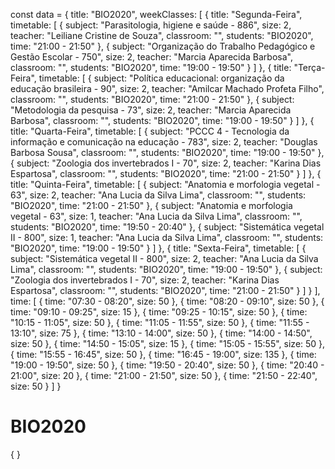 const data = {
  title: "BIO2020",
  weekClasses: [
    {
      title: "Segunda-Feira",
      timetable: [
        {
          subject: "Parasitologia, higiene e saúde - 886",
          size: 2,
          teacher: "Leiliane Cristine de Souza",
          classroom: "",
          students: "BIO2020",
          time: "21:00 - 21:50"
        },
        {
          subject: "Organização do Trabalho Pedagógico e Gestão Escolar - 750",
          size: 2,
          teacher: "Marcia Aparecida Barbosa",
          classroom: "",
          students: "BIO2020",
          time: "19:00 - 19:50"
        }
      ]
    },
    {
      title: "Terça-Feira",
      timetable: [
        {
          subject: "Política educacional: organização da educação brasileira - 90",
          size: 2,
          teacher: "Amilcar Machado Profeta Filho",
          classroom: "",
          students: "BIO2020",
          time: "21:00 - 21:50"
        },
        {
          subject: "Metodologia da pesquisa - 73",
          size: 2,
          teacher: "Marcia Aparecida Barbosa",
          classroom: "",
          students: "BIO2020",
          time: "19:00 - 19:50"
        }
      ]
    },
    {
      title: "Quarta-Feira",
      timetable: [
        {
          subject: "PCCC 4 - Tecnologia da informação e comunicação na educação - 783",
          size: 2,
          teacher: "Douglas Barbosa Sousa",
          classroom: "",
          students: "BIO2020",
          time: "19:00 - 19:50"
        },
        {
          subject: "Zoologia dos invertebrados I - 70",
          size: 2,
          teacher: "Karina Dias Espartosa",
          classroom: "",
          students: "BIO2020",
          time: "21:00 - 21:50"
        }
      ]
    },
    {
      title: "Quinta-Feira",
      timetable: [
        {
          subject: "Anatomia e morfologia vegetal - 63",
          size: 2,
          teacher: "Ana Lucia da Silva Lima",
          classroom: "",
          students: "BIO2020",
          time: "21:00 - 21:50"
        },
        {
          subject: "Anatomia e morfologia vegetal - 63",
          size: 1,
          teacher: "Ana Lucia da Silva Lima",
          classroom: "",
          students: "BIO2020",
          time: "19:50 - 20:40"
        },
        {
          subject: "Sistemática vegetal II - 800",
          size: 1,
          teacher: "Ana Lucia da Silva Lima",
          classroom: "",
          students: "BIO2020",
          time: "19:00 - 19:50"
        }
      ]
    },
    {
      title: "Sexta-Feira",
      timetable: [
        {
          subject: "Sistemática vegetal II - 800",
          size: 2,
          teacher: "Ana Lucia da Silva Lima",
          classroom: "",
          students: "BIO2020",
          time: "19:00 - 19:50"
        },
        {
          subject: "Zoologia dos invertebrados I - 70",
          size: 2,
          teacher: "Karina Dias Espartosa",
          classroom: "",
          students: "BIO2020",
          time: "21:00 - 21:50"
        }
      ]
    }
  ],
  time: [
    {
      time: "07:30 - 08:20",
      size: 50
    },
    {
      time: "08:20 - 09:10",
      size: 50
    },
    {
      time: "09:10 - 09:25",
      size: 15
    },
    {
      time: "09:25 - 10:15",
      size: 50
    },
    {
      time: "10:15 - 11:05",
      size: 50
    },
    {
      time: "11:05 - 11:55",
      size: 50
    },
    {
      time: "11:55 - 13:10",
      size: 75
    },
    {
      time: "13:10 - 14:00",
      size: 50
    },
    {
      time: "14:00 - 14:50",
      size: 50
    },
    {
      time: "14:50 - 15:05",
      size: 15
    },
    {
      time: "15:05 - 15:55",
      size: 50
    },
    {
      time: "15:55 - 16:45",
      size: 50
    },
    {
      time: "16:45 - 19:00",
      size: 135
    },
    {
      time: "19:00 - 19:50",
      size: 50
    },
    {
      time: "19:50 - 20:40",
      size: 50
    },
    {
      time: "20:40 - 21:00",
      size: 20
    },
    {
      time: "21:00 - 21:50",
      size: 50
    },
    {
      time: "21:50 - 22:40",
      size: 50
    }
  ]
}

# BIO2020

<div>
    {
        <Grid
            title={data.title} 
            weekClasses={data.weekClasses} 
            time={data.time}
        />
    }
</div>